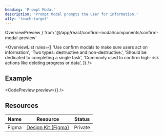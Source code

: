 ```yaml
---
heading: 'Prompt Modal'
description: 'Prompt Modal prompts the user for information.'
a11y: 'touch-target'
---
```


  OverviewPreview
} from '@/app/react/confirm-modal/components/confirm-modal-preview'

<OverviewList rules={[
  'Use confirm modals to make sure users act on information',
  'Two types: destructive and non-destructive.',
  'Should be dedicated to completing a single task',
  'Commonly used to confirm high-risk actions like deleting progress or data',
]} />

## Example

<CodePreview preview={<OverviewPreview />} />

## Resources

| Name     | Resource | Status                                               |
| -------- | -------- | ---------------------------------------------------- |
| Figma    | [Design Kit (Figma)](https://www.figma.com/design/ducwqOCxoxcWc3ReV3FYd8/Digital-University-Component-Library?m=auto&node-id=0-1)      |                         Private                      |